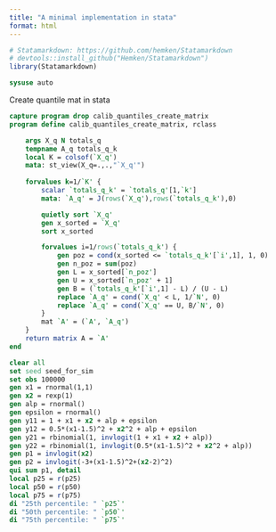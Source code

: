 ```yaml
---
title: "A minimal implementation in stata"
format: html
---
```


```r
# Statamarkdown: https://github.com/hemken/Statamarkdown
# devtools::install_github("Hemken/Statamarkdown")
library(Statamarkdown)
```

```stata
sysuse auto
```

Create quantile mat in stata


```stata
capture program drop calib_quantiles_create_matrix
program define calib_quantiles_create_matrix, rclass

    args X_q N totals_q
    tempname A_q totals_q_k
    local K = colsof(`X_q')
    mata: st_view(X_q=.,.,"`X_q'")
    
    forvalues k=1/`K' {
        scalar `totals_q_k' = `totals_q'[1,`k']
        mata: `A_q' = J(rows(`X_q'),rows(`totals_q_k'),0)

        quietly sort `X_q'
        gen x_sorted = `X_q'
        sort x_sorted

        forvalues i=1/rows(`totals_q_k') {
            gen poz = cond(x_sorted <= `totals_q_k'[`i',1], 1, 0)
            gen n_poz = sum(poz)
            gen L = x_sorted[`n_poz']
            gen U = x_sorted[`n_poz' + 1]
            gen B = (`totals_q_k'[`i',1] - L) / (U - L)
            replace `A_q' = cond(`X_q' < L, 1/`N', 0)
            replace `A_q' = cond(`X_q' == U, B/`N', 0)
        }
        mat `A' = (`A', `A_q')
    }
    return matrix A = `A'
end
```

```stata
clear all
set seed seed_for_sim
set obs 100000
gen x1 = rnormal(1,1)
gen x2 = rexp(1)
gen alp = rnormal()
gen epsilon = rnormal()
gen y11 = 1 + x1 + x2 + alp + epsilon
gen y12 = 0.5*(x1-1.5)^2 + x2^2 + alp + epsilon
gen y21 = rbinomial(1, invlogit(1 + x1 + x2 + alp))
gen y22 = rbinomial(1, invlogit(0.5*(x1-1.5)^2 + x2^2 + alp))
gen p1 = invlogit(x2)
gen p2 = invlogit(-3+(x1-1.5)^2+(x2-2)^2)
qui sum p1, detail
local p25 = r(p25)
local p50 = r(p50)
local p75 = r(p75)
di "25th percentile: " `p25`'
di "50th percentile: " `p50`'
di "75th percentile: " `p75`'
```



